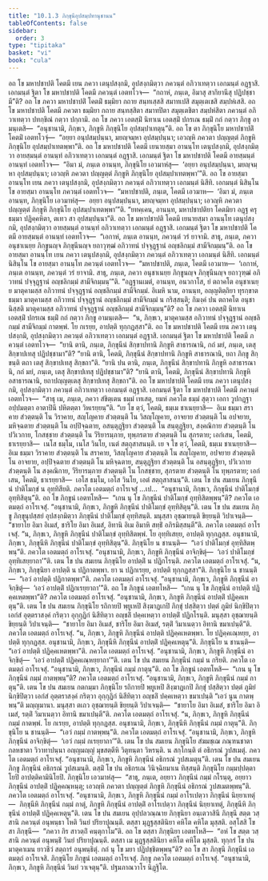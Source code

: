 ```yaml
---
title: "10.1.3 ภิกฺขุนีอุปสมฺปทานุชานน"
tableOfContents: false
sidebar:
  order: 3
type: "tipitaka"
basket: "vi"
book: "cula"
---
```



<DynamicBreadcrumb />

<Division number="404" book="cula">

<Paragraph number="1997" book="cula">
อถ โข มหาปชาปติ โคตมี เยน ภควา เตนุปสงฺกมิ, อุปสงฺกมิตฺวา ภควนฺตํ อภิวาเทตฺวา เอกมนฺตํ อฏฺฐาสิ. เอกมนฺตํ ฐิตา โข มหาปชาปติ โคตมี ภควนฺตํ เอตทโวจ—  “กถาหํ, ภนฺเต, อิมาสุ สากิยานีสุ ปฏิปชฺชามี”ติ? อถ โข ภควา มหาปชาปติํ โคตมิํ ธมฺมิยา กถาย สนฺทเสฺสสิ สมาทเปสิ สมุตฺเตเชสิ สมฺปหํเสสิ. อถ โข มหาปชาปติ โคตมี ภควตา ธมฺมิยา กถาย สนฺทสฺสิตา สมาทปิตา สมุตฺเตชิตา สมฺปหํสิตา ภควนฺตํ อภิวาเทตฺวา ปทกฺขิณํ กตฺวา ปกฺกามิ. อถ โข ภควา เอตสฺมิํ นิทาเน เอตสฺมิํ ปกรเณ ธมฺมิํ กถํ กตฺวา ภิกฺขู อามนฺเตสิ—  “อนุชานามิ, ภิกฺขเว, ภิกฺขูหิ ภิกฺขุนิโย อุปสมฺปาเทตุนฺ”ติ.
</Paragraph>

<Paragraph number="1998" book="cula">
อถ โข ตา ภิกฺขุนิโย มหาปชาปติํ โคตมิํ เอตทโวจุํ—  “อยฺยา อนุปสมฺปนฺนา, มยญฺจมฺหา อุปสมฺปนฺนา; เอวญฺหิ ภควตา ปญฺญตฺตํ ภิกฺขูหิ ภิกฺขุนิโย อุปสมฺปาเทตพฺพา”ติ. อถ โข มหาปชาปติ โคตมี เยนายสฺมา อานนฺโท เตนุปสงฺกมิ, อุปสงฺกมิตฺวา อายสฺมนฺตํ อานนฺทํ อภิวาเทตฺวา เอกมนฺตํ อฏฺฐาสิ. เอกมนฺตํ ฐิตา โข มหาปชาปติ โคตมี อายสฺมนฺตํ อานนฺทํ เอตทโวจ—  “อิมา มํ, ภนฺเต อานนฺท, ภิกฺขุนิโย เอวมาหํสุ—  ‘อยฺยา อนุปสมฺปนฺนา, มยญฺจมฺหา อุปสมฺปนฺนา; เอวญฺหิ ภควตา ปญฺญตฺตํ ภิกฺขูหิ ภิกฺขุนิโย อุปสมฺปาเทตพฺพา’”ติ.
</Paragraph>

<Paragraph number="1999" book="cula">
อถ โข อายสฺมา อานนฺโท เยน ภควา เตนุปสงฺกมิ, อุปสงฺกมิตฺวา ภควนฺตํ อภิวาเทตฺวา เอกมนฺตํ นิสีทิ. เอกมนฺตํ นิสินฺโน โข อายสฺมา อานนฺโท ภควนฺตํ เอตทโวจ—  “มหาปชาปติ, ภนฺเต, โคตมี เอวมาห—  ‘อิมา มํ, ภนฺเต อานนฺท, ภิกฺขุนิโย เอวมาหํสุ—  อยฺยา อนุปสมฺปนฺนา, มยญฺจมฺหา อุปสมฺปนฺนา; เอวญฺหิ ภควตา ปญฺญตฺตํ ภิกฺขูหิ ภิกฺขุนิโย อุปสมฺปาเทตพฺพา’”ติ.
</Paragraph>

<Paragraph number="2000" book="cula">
“ยทคฺเคน, อานนฺท, มหาปชาปติยา โคตมิยา อฏฺฐ ครุธมฺมา ปฏิคฺคหิตา, ตเทว สา อุปสมฺปนฺนา”ติ.
</Paragraph>

</Division>
<Division number="405" book="cula">

<Paragraph number="2001" book="cula">
อถ โข มหาปชาปติ โคตมี เยนายสฺมา อานนฺโท เตนุปสงฺกมิ, อุปสงฺกมิตฺวา อายสฺมนฺตํ อานนฺทํ อภิวาเทตฺวา เอกมนฺตํ อฏฺฐาสิ. เอกมนฺตํ ฐิตา โข มหาปชาปติ โคตมี อายสฺมนฺตํ อานนฺทํ เอตทโวจ—  “เอกาหํ, ภนฺเต อานนฺท, ภควนฺตํ วรํ ยาจามิ. สาธุ, ภนฺเต, ภควา อนุชาเนยฺย ภิกฺขูนญฺจ ภิกฺขุนีนญฺจ ยถาวุฑฺฒํ อภิวาทนํ ปจฺจุฏฺฐานํ อญฺชลิกมฺมํ สามีจิกมฺมนฺ”ติ.
</Paragraph>

<Paragraph number="2002" book="cula">
อถ โข อายสฺมา อานนฺโท เยน ภควา เตนุปสงฺกมิ, อุปสงฺกมิตฺวา ภควนฺตํ อภิวาเทตฺวา เอกมนฺตํ นิสีทิ. เอกมนฺตํ นิสินฺโน โข อายสฺมา อานนฺโท ภควนฺตํ เอตทโวจ—  “มหาปชาปติ, ภนฺเต, โคตมี เอวมาห—  ‘เอกาหํ, ภนฺเต อานนฺท, ภควนฺตํ วรํ ยาจามิ. สาธุ, ภนฺเต, ภควา อนุชาเนยฺย ภิกฺขูนญฺจ ภิกฺขุนีนญฺจ ยถาวุฑฺฒํ อภิวาทนํ ปจฺจุฏฺฐานํ อญฺชลิกมฺมํ สามีจิกมฺมนฺ’”ติ.
</Paragraph>

<Paragraph number="2003" book="cula">
“อฏฺฐานเมตํ, อานนฺท, อนวกาโส, ยํ ตถาคโต อนุชาเนยฺย มาตุคามสฺส อภิวาทนํ ปจฺจุฏฺฐานํ อญฺชลิกมฺมํ สามีจิกมฺมํ. อิเมหิ นาม, อานนฺท, อญฺญติตฺถิยา ทุรกฺขาตธมฺมา มาตุคามสฺส อภิวาทนํ ปจฺจุฏฺฐานํ อญฺชลิกมฺมํ สามีจิกมฺมํ น กริสฺสนฺติ; กิมงฺคํ ปน ตถาคโต อนุชานิสฺสติ มาตุคามสฺส อภิวาทนํ ปจฺจุฏฺฐานํ อญฺชลิกมฺมํ สามีจิกมฺมนฺ”ติ?
</Paragraph>

<Paragraph number="2004" book="cula">
อถ โข ภควา เอตสฺมิํ นิทาเน เอตสฺมิํ ปกรเณ ธมฺมิํ กถํ กตฺวา ภิกฺขู อามนฺเตสิ—  “น, ภิกฺขเว, มาตุคามสฺส อภิวาทนํ ปจฺจุฏฺฐานํ อญฺชลิกมฺมํ สามีจิกมฺมํ กาตพฺพํ. โย กเรยฺย, อาปตฺติ ทุกฺกฏสฺสา”ติ.
</Paragraph>

<Paragraph number="2005" book="cula">
อถ โข มหาปชาปติ โคตมี เยน ภควา เตนุปสงฺกมิ, อุปสงฺกมิตฺวา ภควนฺตํ อภิวาเทตฺวา เอกมนฺตํ อฏฺฐาสิ. เอกมนฺตํ ฐิตา โข มหาปชาปติ โคตมี ภควนฺตํ เอตทโวจ—  “ยานิ ตานิ, ภนฺเต, ภิกฺขุนีนํ สิกฺขาปทานิ ภิกฺขูหิ สาธารณานิ, กถํ มยํ, ภนฺเต, เตสุ สิกฺขาปเทสุ ปฏิปชฺชามา”ติ? “ยานิ ตานิ, โคตมิ, ภิกฺขุนีนํ สิกฺขาปทานิ ภิกฺขูหิ สาธารณานิ, ยถา ภิกฺขู สิกฺขนฺติ ตถา เตสุ สิกฺขาปเทสุ สิกฺขถา”ติ. “ยานิ ปน ตานิ, ภนฺเต, ภิกฺขุนีนํ สิกฺขาปทานิ ภิกฺขูหิ อสาธารณานิ, กถํ มยํ, ภนฺเต, เตสุ สิกฺขาปเทสุ ปฏิปชฺชามา”ติ? “ยานิ ตานิ, โคตมิ, ภิกฺขุนีนํ สิกฺขาปทานิ ภิกฺขูหิ อสาธารณานิ, ยถาปญฺญตฺเตสุ สิกฺขาปเทสุ สิกฺขถา”ติ.
</Paragraph>

</Division>
<Division number="406" book="cula">

<Paragraph number="2006" book="cula">
อถ โข มหาปชาปติ โคตมี เยน ภควา เตนุปสงฺกมิ, อุปสงฺกมิตฺวา ภควนฺตํ อภิวาเทตฺวา เอกมนฺตํ อฏฺฐาสิ. เอกมนฺตํ ฐิตา โข มหาปชาปติ โคตมี ภควนฺตํ เอตทโวจ—  “สาธุ เม, ภนฺเต, ภควา สํขิตฺเตน ธมฺมํ เทเสตุ, ยมหํ ภควโต ธมฺมํ สุตฺวา เอกา วูปกฏฺฐา อปฺปมตฺตา อาตาปินี ปหิตตฺตา วิหเรยฺยนฺ”ติ. “เย โข ตฺวํ, โคตมิ, ธมฺเม ชาเนยฺยาสิ—  อิเม ธมฺมา สราคาย สํวตฺตนฺติ โน วิราคาย, สญฺโญคาย สํวตฺตนฺติ โน วิสญฺโญคาย, อาจยาย สํวตฺตนฺติ โน อปจยาย, มหิจฺฉตาย สํวตฺตนฺติ โน อปฺปิจฺฉตาย, อสนฺตุฏฺฐิยา สํวตฺตนฺติ โน สนฺตุฏฺฐิยา, สงฺคณิกาย สํวตฺตนฺติ โน ปวิเวกาย, โกสชฺชาย สํวตฺตนฺติ โน วีริยารมฺภาย, ทุพฺภรตาย สํวตฺตนฺติ โน สุภรตาย; เอกํเสน, โคตมิ, ธาเรยฺยาสิ—  เนโส ธมฺโม, เนโส วินโย, เนตํ สตฺถุสาสนนฺติ. เย จ โข ตฺวํ, โคตมิ, ธมฺเม ชาเนยฺยาสิ—  อิเม ธมฺมา วิราคาย สํวตฺตนฺติ โน สราคาย, วิสญฺโญคาย สํวตฺตนฺติ โน สญฺโญคาย, อปจยาย สํวตฺตนฺติ โน อาจยาย, อปฺปิจฺฉตาย สํวตฺตนฺติ โน มหิจฺฉตาย, สนฺตุฏฺฐิยา สํวตฺตนฺติ โน อสนฺตุฏฺฐิยา, ปวิเวกาย สํวตฺตนฺติ โน สงฺคณิกาย, วีริยารมฺภาย สํวตฺตนฺติ โน โกสชฺชาย, สุภรตาย สํวตฺตนฺติ โน ทุพฺภรตาย; เอกํเสน, โคตมิ, ธาเรยฺยาสิ—  เอโส ธมฺโม, เอโส วินโย, เอตํ สตฺถุสาสนนฺ”ติ.
</Paragraph>

</Division>
<Division number="407" book="cula">

<Paragraph number="2007" book="cula">
เตน โข ปน สมเยน ภิกฺขุนีนํ ปาติโมกฺขํ น อุทฺทิสียติ. ภควโต เอตมตฺถํ อาโรเจสุํ …เป…  “อนุชานามิ, ภิกฺขเว, ภิกฺขุนีนํ ปาติโมกฺขํ อุทฺทิสิตุนฺ”ติ. อถ โข ภิกฺขูนํ เอตทโหสิ—  “เกน นุ โข ภิกฺขุนีนํ ปาติโมกฺขํ อุทฺทิสิตพฺพนฺ”ติ? ภควโต เอตมตฺถํ อาโรเจสุํ. “อนุชานามิ, ภิกฺขเว, ภิกฺขูหิ ภิกฺขุนีนํ ปาติโมกฺขํ อุทฺทิสิตุนฺ”ติ.
</Paragraph>

<Paragraph number="2008" book="cula">
เตน โข ปน สมเยน ภิกฺขู ภิกฺขุนุปสฺสยํ อุปสงฺกมิตฺวา ภิกฺขุนีนํ ปาติโมกฺขํ อุทฺทิสนฺติ. มนุสฺสา อุชฺฌายนฺติ ขิยฺยนฺติ วิปาเจนฺติ—  “ชายาโย อิมา อิเมสํ, ชาริโย อิมา อิเมสํ, อิทานิ อิเม อิมาหิ สทฺธิํ อภิรมิสฺสนฺตี”ติ. ภควโต เอตมตฺถํ อาโรเจสุํ. “น, ภิกฺขเว, ภิกฺขูหิ ภิกฺขุนีนํ ปาติโมกฺขํ อุทฺทิสิตพฺพํ. โย อุทฺทิเสยฺย, อาปตฺติ ทุกฺกฏสฺส. อนุชานามิ, ภิกฺขเว, ภิกฺขุนีหิ ภิกฺขุนีนํ ปาติโมกฺขํ อุทฺทิสิตุนฺ”ติ. ภิกฺขุนิโย น ชานนฺติ—  “เอวํ ปาติโมกฺขํ อุทฺทิสิตพฺพนฺ”ติ. ภควโต เอตมตฺถํ อาโรเจสุํ. “อนุชานามิ, ภิกฺขเว, ภิกฺขูหิ ภิกฺขุนีนํ อาจิกฺขิตุํ—  ‘เอวํ ปาติโมกฺขํ อุทฺทิเสยฺยาถา’”ติ.
</Paragraph>

</Division>
<Division number="408" book="cula">

<Paragraph number="2009" book="cula">
เตน โข ปน สมเยน ภิกฺขุนิโย อาปตฺติํ น ปฏิกโรนฺติ. ภควโต เอตมตฺถํ อาโรเจสุํ. “น, ภิกฺขเว, ภิกฺขุนิยา อาปตฺติ น ปฏิกาตพฺพา. ยา น ปฏิกเรยฺย, อาปตฺติ ทุกฺกฏสฺสา”ติ. ภิกฺขุนิโย น ชานนฺติ—  “เอวํ อาปตฺติ ปฏิกาตพฺพา”ติ. ภควโต เอตมตฺถํ อาโรเจสุํ. “อนุชานามิ, ภิกฺขเว, ภิกฺขูหิ ภิกฺขุนีนํ อาจิกฺขิตุํ—  ‘เอวํ อาปตฺติํ ปฏิกเรยฺยาถา’”ติ. อถ โข ภิกฺขูนํ เอตทโหสิ—  “เกน นุ โข ภิกฺขุนีนํ อาปตฺติ ปฏิคฺคเหตพฺพา”ติ? ภควโต เอตมตฺถํ อาโรเจสุํ. “อนุชานามิ, ภิกฺขเว, ภิกฺขูหิ ภิกฺขุนีนํ อาปตฺติํ ปฏิคฺคเหตุนฺ”ติ.
</Paragraph>

<Paragraph number="2010" book="cula">
เตน โข ปน สมเยน ภิกฺขุนิโย รถิกายปิ พฺยูเหปิ สิงฺฆาฏเกปิ ภิกฺขุํ ปสฺสิตฺวา ปตฺตํ ภูมิยํ นิกฺขิปิตฺวา เอกํสํ อุตฺตราสงฺคํ กริตฺวา อุกฺกุฏิกํ นิสีทิตฺวา อญฺชลิํ ปคฺคเหตฺวา อาปตฺติํ ปฏิกโรนฺติ. มนุสฺสา อุชฺฌายนฺติ ขิยฺยนฺติ วิปาเจนฺติ—  “ชายาโย อิมา อิเมสํ, ชาริโย อิมา อิเมสํ, รตฺติํ วิมาเนตฺวา อิทานิ ขมาเปนฺตี”ติ. ภควโต เอตมตฺถํ อาโรเจสุํ. “น, ภิกฺขเว, ภิกฺขูหิ ภิกฺขุนีนํ อาปตฺติ ปฏิคฺคเหตพฺพา. โย ปฏิคฺคเณฺหยฺย, อาปตฺติ ทุกฺกฏสฺส. อนุชานามิ, ภิกฺขเว, ภิกฺขุนีหิ ภิกฺขุนีนํ อาปตฺติํ ปฏิคฺคเหตุนฺ”ติ. ภิกฺขุนิโย น ชานนฺติ—  “เอวํ อาปตฺติ ปฏิคฺคเหตพฺพา”ติ. ภควโต เอตมตฺถํ อาโรเจสุํ. “อนุชานามิ, ภิกฺขเว, ภิกฺขูหิ ภิกฺขุนีนํ อาจิกฺขิตุํ—  ‘เอวํ อาปตฺติํ ปฏิคฺคเณฺหยฺยาถา’”ติ.
</Paragraph>

</Division>
<Division number="409" book="cula">

<Paragraph number="2011" book="cula">
เตน โข ปน สมเยน ภิกฺขุนีนํ กมฺมํ น กริยติ. ภควโต เอตมตฺถํ อาโรเจสุํ. “อนุชานามิ, ภิกฺขเว, ภิกฺขุนีนํ กมฺมํ กาตุนฺ”ติ. อถ โข ภิกฺขูนํ เอตทโหสิ—  “เกน นุ โข ภิกฺขุนีนํ กมฺมํ กาตพฺพนฺ”ติ? ภควโต เอตมตฺถํ อาโรเจสุํ. “อนุชานามิ, ภิกฺขเว, ภิกฺขูหิ ภิกฺขุนีนํ กมฺมํ กาตุนฺ”ติ.
</Paragraph>

<Paragraph number="2012" book="cula">
เตน โข ปน สมเยน กตกมฺมา ภิกฺขุนิโย รถิกายปิ พฺยูเหปิ สิงฺฆาฏเกปิ ภิกฺขุํ ปสฺสิตฺวา ปตฺตํ ภูมิยํ นิกฺขิปิตฺวา เอกํสํ อุตฺตราสงฺคํ กริตฺวา อุกฺกุฏิกํ นิสีทิตฺวา อญฺชลิํ ปคฺคเหตฺวา ขมาเปนฺติ “เอวํ นูน กาตพฺพนฺ”ติ มญฺญมานา. มนุสฺสา ตเถว อุชฺฌายนฺติ ขิยฺยนฺติ วิปาเจนฺติ—  “ชายาโย อิมา อิเมสํ, ชาริโย อิมา อิเมสํ, รตฺติํ วิมาเนตฺวา อิทานิ ขมาเปนฺตี”ติ. ภควโต เอตมตฺถํ อาโรเจสุํ. “น, ภิกฺขเว, ภิกฺขูหิ ภิกฺขุนีนํ กมฺมํ กาตพฺพํ. โย กเรยฺย, อาปตฺติ ทุกฺกฏสฺส. อนุชานามิ, ภิกฺขเว, ภิกฺขุนีหิ ภิกฺขุนีนํ กมฺมํ กาตุนฺ”ติ. ภิกฺขุนิโย น ชานนฺติ—  “เอวํ กมฺมํ กาตพฺพนฺ”ติ. ภควโต เอตมตฺถํ อาโรเจสุํ. “อนุชานามิ, ภิกฺขเว, ภิกฺขูหิ ภิกฺขุนีนํ อาจิกฺขิตุํ—  ‘เอวํ กมฺมํ กเรยฺยาถา’”ติ.
</Paragraph>

</Division>
<Division number="410" book="cula">

<Paragraph number="2013" book="cula">
เตน โข ปน สมเยน ภิกฺขุนิโย สํฆมชฺเฌ ภณฺฑนชาตา กลหชาตา วิวาทาปนฺนา อญฺญมญฺญํ มุขสตฺตีหิ วิตุทนฺตา วิหรนฺติ. น สกฺโกนฺติ ตํ อธิกรณํ วูปสเมตุํ. ภควโต เอตมตฺถํ อาโรเจสุํ. “อนุชานามิ, ภิกฺขเว, ภิกฺขูหิ ภิกฺขุนีนํ อธิกรณํ วูปสเมตุนฺ”ติ.
</Paragraph>

<Paragraph number="2014" book="cula">
เตน โข ปน สมเยน ภิกฺขู ภิกฺขุนีนํ อธิกรณํ วูปสเมนฺติ. ตสฺมิํ โข ปน อธิกรเณ วินิจฺฉิยมาเน ทิสฺสนฺติ ภิกฺขุนิโย กมฺมปฺปตฺตาโยปิ อาปตฺติคามินิโยปิ. ภิกฺขุนิโย เอวมาหํสุ—  “สาธุ, ภนฺเต, อยฺยาว ภิกฺขุนีนํ กมฺมํ กโรนฺตุ, อยฺยาว ภิกฺขุนีนํ อาปตฺติํ ปฏิคฺคณฺหนฺตุ; เอวญฺหิ ภควตา ปญฺญตฺตํ ภิกฺขูหิ ภิกฺขุนีนํ อธิกรณํ วูปสเมตพฺพนฺ”ติ. ภควโต เอตมตฺถํ อาโรเจสุํ. “อนุชานามิ, ภิกฺขเว, ภิกฺขูหิ ภิกฺขุนีนํ กมฺมํ อาโรเปตฺวา ภิกฺขุนีนํ นิยฺยาเทตุํ—  ภิกฺขุนีหิ ภิกฺขุนีนํ กมฺมํ กาตุํ, ภิกฺขูหิ ภิกฺขุนีนํ อาปตฺติํ อาโรเปตฺวา ภิกฺขุนีนํ นิยฺยาเทตุํ, ภิกฺขุนีหิ ภิกฺขุนีนํ อาปตฺติํ ปฏิคฺคเหตุนฺ”ติ.
</Paragraph>

<Paragraph number="2015" book="cula">
เตน โข ปน สมเยน อุปฺปลวณฺณาย ภิกฺขุนิยา อนฺเตวาสินี ภิกฺขุนี สตฺต วสฺสานิ ภควนฺตํ อนุพนฺธา โหติ วินยํ ปริยาปุณนฺตี. ตสฺสา มุฏฺฐสฺสตินิยา คหิโต คหิโต มุสฺสติ. อสฺโสสิ โข สา ภิกฺขุนี—  “ภควา กิร สาวตฺถิํ คนฺตุกาโม”ติ. อถ โข ตสฺสา ภิกฺขุนิยา เอตทโหสิ—  “อหํ โข สตฺต วสฺสานิ ภควนฺตํ อนุพนฺธิํ วินยํ ปริยาปุณนฺตี. ตสฺสา เม มุฏฺฐสฺสตินิยา คหิโต คหิโต มุสฺสติ. ทุกฺกรํ โข ปน มาตุคาเมน ยาวชีวํ สตฺถารํ อนุพนฺธิตุํ. กถํ นุ โข มยา ปฏิปชฺชิตพฺพนฺ”ติ? อถ โข สา ภิกฺขุนี ภิกฺขุนีนํ เอตมตฺถํ อาโรเจสิ. ภิกฺขุนิโย ภิกฺขูนํ เอตมตฺถํ อาโรเจสุํ. ภิกฺขู ภควโต เอตมตฺถํ อาโรเจสุํ. “อนุชานามิ, ภิกฺขเว, ภิกฺขูหิ ภิกฺขุนีนํ วินยํ วาเจตุนฺ”ติ.

</Paragraph>
</Division>

<Paragraph number="2016" type="center" book="cula">
ปฐมภาณวาโร นิฏฺฐิโต.
</Paragraph>
